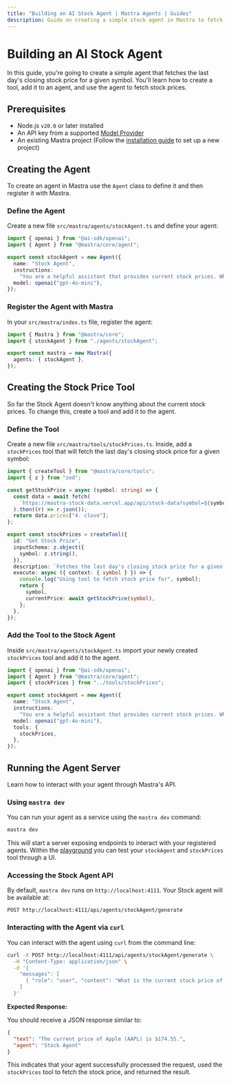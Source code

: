 ```yaml
---
title: "Building an AI Stock Agent | Mastra Agents | Guides"
description: Guide on creating a simple stock agent in Mastra to fetch the last day's closing stock price for a given symbol.
---
```



# Building an AI Stock Agent

In this guide, you're going to create a simple agent that fetches the last day's closing stock price for a given symbol. You'll learn how to create a tool, add it to an agent, and use the agent to fetch stock prices.

<YouTube id="rIaZ4l7y9wo" />

## Prerequisites

- Node.js `v20.0` or later installed
- An API key from a supported [Model Provider](/models)
- An existing Mastra project (Follow the [installation guide](/getting-started/installation) to set up a new project)

## Creating the Agent

To create an agent in Mastra use the `Agent` class to define it and then register it with Mastra.

<Steps>

### Define the Agent

Create a new file `src/mastra/agents/stockAgent.ts` and define your agent:

```ts copy filename="src/mastra/agents/stockAgent.ts"
import { openai } from "@ai-sdk/openai";
import { Agent } from "@mastra/core/agent";

export const stockAgent = new Agent({
  name: "Stock Agent",
  instructions:
    "You are a helpful assistant that provides current stock prices. When asked about a stock, use the stock price tool to fetch the stock price.",
  model: openai("gpt-4o-mini"),
});
```

### Register the Agent with Mastra

In your `src/mastra/index.ts` file, register the agent:

```ts copy filename="src/mastra/index.ts" {2, 5}
import { Mastra } from "@mastra/core";
import { stockAgent } from "./agents/stockAgent";

export const mastra = new Mastra({
  agents: { stockAgent },
});
```

</Steps>

## Creating the Stock Price Tool

So far the Stock Agent doesn't know anything about the current stock prices. To change this, create a tool and add it to the agent.

<Steps>

### Define the Tool

Create a new file `src/mastra/tools/stockPrices.ts`. Inside, add a `stockPrices` tool that will fetch the last day's closing stock price for a given symbol:

```ts filename="src/mastra/tools/stockPrices.ts"
import { createTool } from "@mastra/core/tools";
import { z } from "zod";

const getStockPrice = async (symbol: string) => {
  const data = await fetch(
    `https://mastra-stock-data.vercel.app/api/stock-data?symbol=${symbol}`,
  ).then((r) => r.json());
  return data.prices["4. close"];
};

export const stockPrices = createTool({
  id: "Get Stock Price",
  inputSchema: z.object({
    symbol: z.string(),
  }),
  description: `Fetches the last day's closing stock price for a given symbol`,
  execute: async ({ context: { symbol } }) => {
    console.log("Using tool to fetch stock price for", symbol);
    return {
      symbol,
      currentPrice: await getStockPrice(symbol),
    };
  },
});
```

### Add the Tool to the Stock Agent

Inside `src/mastra/agents/stockAgent.ts` import your newly created `stockPrices` tool and add it to the agent.

```ts copy filename="src/mastra/agents/stockAgent.ts" {3, 10-12}
import { openai } from "@ai-sdk/openai";
import { Agent } from "@mastra/core/agent";
import { stockPrices } from "../tools/stockPrices";

export const stockAgent = new Agent({
  name: "Stock Agent",
  instructions:
    "You are a helpful assistant that provides current stock prices. When asked about a stock, use the stock price tool to fetch the stock price.",
  model: openai("gpt-4o-mini"),
  tools: {
    stockPrices,
  },
});
```

</Steps>

## Running the Agent Server

Learn how to interact with your agent through Mastra's API.

<Steps>

### Using `mastra dev`

You can run your agent as a service using the `mastra dev` command:

```bash copy
mastra dev
```

This will start a server exposing endpoints to interact with your registered agents. Within the [playground](/server-db/studio) you can test your `stockAgent` and `stockPrices` tool through a UI.

### Accessing the Stock Agent API

By default, `mastra dev` runs on `http://localhost:4111`. Your Stock agent will be available at:

```
POST http://localhost:4111/api/agents/stockAgent/generate
```

### Interacting with the Agent via `curl`

You can interact with the agent using `curl` from the command line:

```bash copy
curl -X POST http://localhost:4111/api/agents/stockAgent/generate \
  -H "Content-Type: application/json" \
  -d '{
    "messages": [
      { "role": "user", "content": "What is the current stock price of Apple (AAPL)?" }
    ]
  }'
```

**Expected Response:**

You should receive a JSON response similar to:

```json
{
  "text": "The current price of Apple (AAPL) is $174.55.",
  "agent": "Stock Agent"
}
```

This indicates that your agent successfully processed the request, used the `stockPrices` tool to fetch the stock price, and returned the result.

</Steps>
